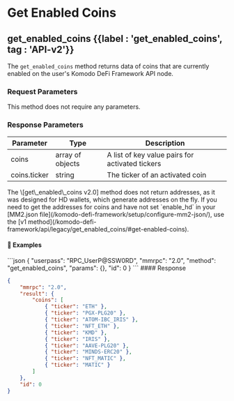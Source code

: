 
# Get Enabled Coins

## get\_enabled\_coins {{label : 'get_enabled_coins', tag : 'API-v2'}}

The `get_enabled_coins` method returns data of coins that are currently enabled on the user's Komodo DeFi Framework API node.

### Request Parameters

This method does not require any parameters.

### Response Parameters

| Parameter    | Type             | Description                                     |
| ------------ | ---------------- | ----------------------------------------------- |
| coins        | array of objects | A list of key value pairs for activated tickers |
| coins.ticker | string           | The ticker of an activated coin                 |

<Note>
  The \[get\_enabled\_coins v2.0] method does not return addresses, as it was designed for HD wallets, which generate addresses on the fly. If you need to get the addresses for coins and have not set `enable_hd` in your [MM2.json file](/komodo-defi-framework/setup/configure-mm2-json/), use the [v1 method](/komodo-defi-framework/api/legacy/get_enabled_coins/#get-enabled-coins).
</Note>

#### 📌 Examples

<CodeGroup title="Get Enabled Coins" tag="POST" label="get_enabled_coins" mm2MethodDecorate="true">
  ```json
  {
    "userpass": "RPC_UserP@SSW0RD",
    "mmrpc": "2.0",
    "method": "get_enabled_coins",
    "params": {},
    "id": 0
  }
  ```
</CodeGroup>

<CollapsibleSection expandedText="Hide Get Enabled Coins Response" collapsedText="Show Get Enabled Coins Response">
  #### Response

  ```json
  {
      "mmrpc": "2.0",
      "result": {
          "coins": [
              { "ticker": "ETH" },
              { "ticker": "PGX-PLG20" },
              { "ticker": "ATOM-IBC_IRIS" },
              { "ticker": "NFT_ETH" },
              { "ticker": "KMD" },
              { "ticker": "IRIS" },
              { "ticker": "AAVE-PLG20" },
              { "ticker": "MINDS-ERC20" },
              { "ticker": "NFT_MATIC" },
              { "ticker": "MATIC" }
          ]
      },
      "id": 0
  }
  ```
</CollapsibleSection>
